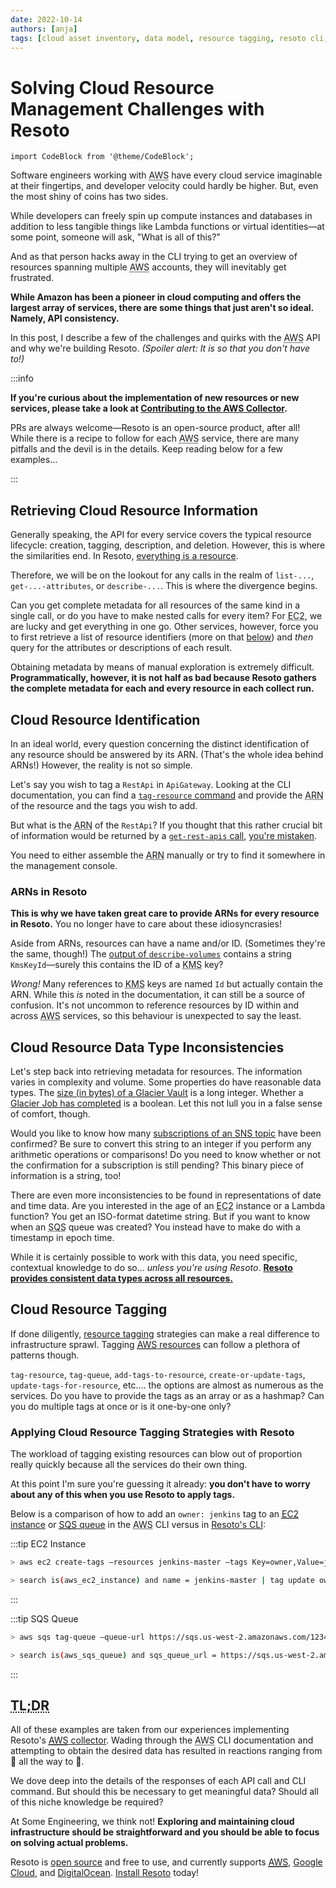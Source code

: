 ```yaml
---
date: 2022-10-14
authors: [anja]
tags: [cloud asset inventory, data model, resource tagging, resoto cli, aws]
---
```


# Solving Cloud Resource Management Challenges with Resoto

```mdx-code-block
import CodeBlock from '@theme/CodeBlock';
```

Software engineers working with <abbr title="Amazon Web Services">AWS</abbr> have every cloud service imaginable at their fingertips, and developer velocity could hardly be higher. But, even the most shiny of coins has two sides.

While developers can freely spin up compute instances and databases in addition to less tangible things like Lambda functions or virtual identities—at some point, someone will ask, "What is all of this?"

And as that person hacks away in the CLI trying to get an overview of resources spanning multiple <abbr title="Amazon Web Services">AWS</abbr> accounts, they will inevitably get frustrated.

**While Amazon has been a pioneer in cloud computing and offers the largest array of services, there are some things that just aren't so ideal. Namely, API consistency.**

In this post, I describe a few of the challenges and quirks with the <abbr title="Amazon Web Services">AWS</abbr> API and why we're building Resoto. _(Spoiler alert: It is so that you don't have to!)_

<!--truncate-->

:::info

**If you're curious about the implementation of new resources or new services, please take a look at [Contributing to the AWS Collector](/docs/development/plugins/aws).**

PRs are always welcome—Resoto is an open-source product, after all! While there is a recipe to follow for each <abbr title="Amazon Web Services">AWS</abbr> service, there are many pitfalls and the devil is in the details. Keep reading below for a few examples…

:::

## Retrieving Cloud Resource Information

Generally speaking, the API for every service covers the typical resource lifecycle: creation, tagging, description, and deletion. However, this is where the similarities end. In Resoto, [everything is a resource](../multi-cloud-resource-management-with-resoto/index.mdx).

Therefore, we will be on the lookout for any calls in the realm of `list-...`, `get-...-attributes`, or `describe-...`. This is where the divergence begins.

Can you get complete metadata for all resources of the same kind in a single call, or do you have to make nested calls for every item? For <abbr title="Elastic Compute Cloud">EC2</abbr>, we are lucky and get everything in one go. Other services, however, force you to first retrieve a list of resource identifiers (more on that [below](#cloud-resource-identification)) and _then_ query for the attributes or descriptions of each result.

Obtaining metadata by means of manual exploration is extremely difficult. **Programmatically, however, it is not half as bad because Resoto gathers the complete metadata for each and every resource in each collect run.**

## Cloud Resource Identification

In an ideal world, every question concerning the distinct identification of any resource should be answered by its ARN. (That's the whole idea behind ARNs!) However, the reality is not so simple.

Let's say you wish to tag a `RestApi` in `ApiGateway`. Looking at the CLI documentation, you can find a [`tag-resource` command](https://awscli.amazonaws.com/v2/documentation/api/latest/reference/apigateway/tag-resource.html) and provide the <abbr title="Amazon Resource Name">ARN</abbr> of the resource and the tags you wish to add.

But what is the <abbr title="Amazon Resource Name">ARN</abbr> of the `RestApi`? If you thought that this rather crucial bit of information would be returned by a [`get-rest-apis` call](https://awscli.amazonaws.com/v2/documentation/api/latest/reference/apigateway/get-rest-apis.html), [you're mistaken](https://awscli.amazonaws.com/v2/documentation/api/latest/reference/apigateway/get-rest-apis.html#output).

You need to either assemble the <abbr title="Amazon Resource Name">ARN</abbr> manually or try to find it somewhere in the management console.

### ARNs in Resoto

**This is why we have taken great care to provide ARNs for every resource in Resoto.** You no longer have to care about these idiosyncrasies!

Aside from ARNs, resources can have a name and/or ID. (Sometimes they're the same, though!) The [output of `describe-volumes`](https://awscli.amazonaws.com/v2/documentation/api/latest/reference/ec2/describe-volumes.html#output) contains a string `KmsKeyId`—surely this contains the ID of a <abbr title="Key Management Service">KMS</abbr> key?

_Wrong!_ Many references to <abbr title="Key Management Service">KMS</abbr> keys are named `Id` but actually contain the ARN. While this _is_ noted in the documentation, it can still be a source of confusion. It's not uncommon to reference resources by ID within and across <abbr title="Amazon Web Services">AWS</abbr> services, so this behaviour is unexpected to say the least.

## Cloud Resource Data Type Inconsistencies

Let's step back into retrieving metadata for resources. The information varies in complexity and volume. Some properties do have reasonable data types. The [size (in bytes) of a Glacier Vault](https://awscli.amazonaws.com/v2/documentation/api/latest/reference/glacier/describe-vault.html#output) is a long integer. Whether a [Glacier Job has completed](https://awscli.amazonaws.com/v2/documentation/api/latest/reference/glacier/describe-job.html#output) is a boolean. Let this not lull you in a false sense of comfort, though.

Would you like to know how many [subscriptions of an SNS topic](https://awscli.amazonaws.com/v2/documentation/api/latest/reference/sns/get-topic-attributes.html#output) have been confirmed? Be sure to convert this string to an integer if you perform any arithmetic operations or comparisons! Do you need to know whether or not the confirmation for a subscription is still pending? This binary piece of information is a string, too!

There are even more inconsistencies to be found in representations of date and time data. Are you interested in the age of an <abbr title="Elastic Compute Cloud">EC2</abbr> instance or a Lambda function? You get an ISO-format datetime string. But if you want to know when an <abbr title="Simple Queue Service">SQS</abbr> queue was created? You instead have to make do with a timestamp in epoch time.

While it is certainly possible to work with this data, you need specific, contextual knowledge to do so… _unless you're using Resoto_. [**Resoto provides consistent data types across all resources.**](/docs/reference/unified-data-model)

## Cloud Resource Tagging

If done diligently, [resource tagging](/docs/concepts/resource-management/tagging) strategies can make a real difference to infrastructure sprawl. Tagging [<abbr title="Amazon Web Services">AWS</abbr> resources](/docs/reference/unified-data-model/aws) can follow a plethora of patterns though.

`tag-resource`, `tag-queue`, `add-tags-to-resource`, `create-or-update-tags`, `update-tags-for-resource`, etc.… the options are almost as numerous as the services. Do you have to provide the tags as an array or as a hashmap? Can you do multiple tags at once or is it one-by-one only?

### Applying Cloud Resource Tagging Strategies with Resoto

The workload of tagging existing resources can blow out of proportion really quickly because all the services do their own thing.

At this point I'm sure you're guessing it already: **you don't have to worry about any of this when you use Resoto to apply tags.**

Below is a comparison of how to add an `owner: jenkins` tag to an [<abbr title="Elastic Compute Cloud">EC2</abbr> instance](/docs/reference/unified-data-model/aws#aws_ec2_instance) or [<abbr title="Simple Queue Service">SQS</abbr> queue](/docs/reference/unified-data-model/aws#aws_sqs_queue) in the <abbr title="Amazon Web Services">AWS</abbr> CLI versus in [Resoto's CLI](/docs/reference/cli):

:::tip EC2 Instance

```bash title="Tagging in the AWS CLI 😒"
> aws ec2 create-tags –resources jenkins-master –tags Key=owner,Value=jenkins
```

```bash title="Tagging in Resoto 💜"
> search is(aws_ec2_instance) and name = jenkins-master | tag update owner jenkins
```

:::

:::tip SQS Queue

```bash title="Tagging in the AWS CLI 😒"
> aws sqs tag-queue –queue-url https://sqs.us-west-2.amazonaws.com/123456789012/MyQueue –tags owner=jenkins
```

```bash title="Tagging in Resoto 💜"
> search is(aws_sqs_queue) and sqs_queue_url = https://sqs.us-west-2.amazonaws.com/123456789012/MyQueue | tag update owner jenkins
```

:::

## <abbr title="too long; didn't read">TL;DR</abbr>

All of these examples are taken from our experiences implementing Resoto's [<abbr title="Amazon Web Services">AWS</abbr> collector](/docs/how-to-guides/data-sources/collect-aws-resource-data). Wading through the <abbr title="Amazon Web Services">AWS</abbr> CLI documentation and attempting to obtain the desired data has resulted in reactions ranging from 🤨 all the way to 🤬.

We dove deep into the details of the responses of each API call and CLI command. But should this be necessary to get meaningful data? Should all of this niche knowledge be required?

At Some Engineering, we think not! **Exploring and maintaining cloud infrastructure should be straightforward and you should be able to focus on solving actual problems.**

Resoto is [open source](https://github.com/someengineering/resoto/blob/main/LICENSE) and free to use, and currently supports [<abbr title="Amazon Web Services">AWS</abbr>](/docs/how-to-guides/data-sources/collect-aws-resource-data), [Google Cloud](/docs/how-to-guides/data-sources/collect-google-cloud-resource-data), and [DigitalOcean](/docs/how-to-guides/data-sources/collect-digitalocean-resource-data). [Install Resoto](/docs/getting-started/install-resoto) today!
